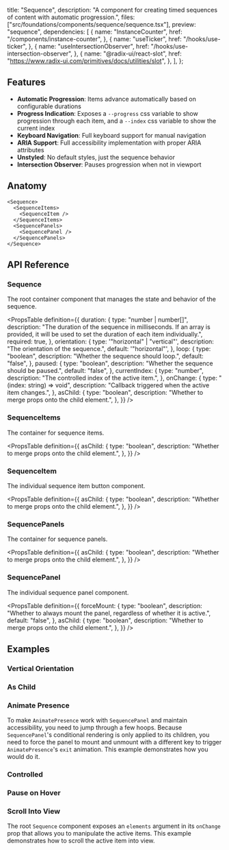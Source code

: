   title: "Sequence",
  description:
    "A component for creating timed sequences of content with automatic progression.",
  files: ["src/foundations/components/sequence/sequence.tsx"],
  preview: "sequence",
  dependencies: [
    {
      name: "InstanceCounter",
      href: "/components/instance-counter",
    },
    {
      name: "useTicker",
      href: "/hooks/use-ticker",
    },
    {
      name: "useIntersectionObserver",
      href: "/hooks/use-intersection-observer",
    },
    {
      name: "@radix-ui/react-slot",
      href: "https://www.radix-ui.com/primitives/docs/utilities/slot",
    },
  ],
};

## Features

- **Automatic Progression**: Items advance automatically based on configurable durations
- **Progress Indication**: Exposes a `--progress` css variable to show progression through each item, and a `--index` css variable to show the current index
- **Keyboard Navigation**: Full keyboard support for manual navigation
- **ARIA Support**: Full accessibility implementation with proper ARIA attributes
- **Unstyled**: No default styles, just the sequence behavior
- **Intersection Observer**: Pauses progression when not in viewport

## Anatomy

```tsx
<Sequence>
  <SequenceItems>
    <SequenceItem />
  </SequenceItems>
  <SequencePanels>
    <SequencePanel />
  </SequencePanels>
</Sequence>
```

## API Reference

### Sequence

The root container component that manages the state and behavior of the sequence.

<PropsTable
  definition={{
    duration: {
      type: "number | number[]",
      description:
        "The duration of the sequence in milliseconds. If an array is provided, it will be used to set the duration of each item individually.",
      required: true,
    },
    orientation: {
      type: '"horizontal" | "vertical"',
      description: "The orientation of the sequence.",
      default: '"horizontal"',
    },
    loop: {
      type: "boolean",
      description: "Whether the sequence should loop.",
      default: "false",
    },
    paused: {
      type: "boolean",
      description: "Whether the sequence should be paused.",
      default: "false",
    },
    currentIndex: {
      type: "number",
      description: "The controlled index of the active item.",
    },
    onChange: {
      type: "(index: string) => void",
      description: "Callback triggered when the active item changes.",
    },
    asChild: {
      type: "boolean",
      description: "Whether to merge props onto the child element.",
    },
  }}
/>

### SequenceItems

The container for sequence items.

<PropsTable
  definition={{
    asChild: {
      type: "boolean",
      description: "Whether to merge props onto the child element.",
    },
  }}
/>

### SequenceItem

The individual sequence item button component.

<PropsTable
  definition={{
    asChild: {
      type: "boolean",
      description: "Whether to merge props onto the child element.",
    },
  }}
/>

### SequencePanels

The container for sequence panels.

<PropsTable
  definition={{
    asChild: {
      type: "boolean",
      description: "Whether to merge props onto the child element.",
    },
  }}
/>

### SequencePanel

The individual sequence panel component.

<PropsTable
  definition={{
    forceMount: {
      type: "boolean",
      description:
        "Whether to always mount the panel, regardless of whether it is active.",
      default: "false",
    },
    asChild: {
      type: "boolean",
      description: "Whether to merge props onto the child element.",
    },
  }}
/>

## Examples

### Vertical Orientation

<Preview slug="sequence-vertical" />

### As Child

<Preview slug="sequence-as-child" />

### Animate Presence

To make `AnimatePresence` work with `SequencePanel` and maintain accessibility, you need to jump through a few hoops. Because `SequencePanel`'s conditional rendering is only applied to its children, you need to force the panel to mount and unmount with a different key to trigger `AnimatePresence`'s `exit` animation. This example demonstrates how you would do it.

<Preview slug="sequence-motion" />

### Controlled

<Preview slug="sequence-controlled" />

### Pause on Hover

<Preview slug="sequence-pause-hover" />

### Scroll Into View

The root `Sequence` component exposes an `elements` argument in its `onChange` prop that allows you to manipulate the active items. This example demonstrates how to scroll the active item into view.

<Preview slug="sequence-scroll-into-view" />
